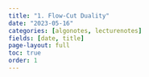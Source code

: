 ```yaml
---
title: "1. Flow-Cut Duality"
date: "2023-05-16"
categories: [algonotes, lecturenotes]
fields: [date, title]
page-layout: full
toc: true
order: 1
---
```


